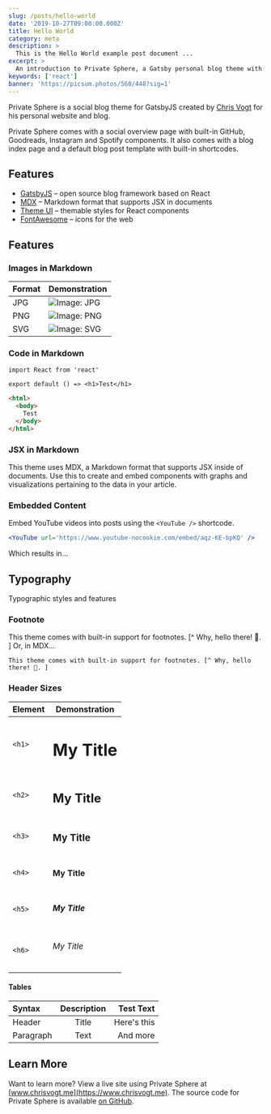```yaml
---
slug: /posts/hello-world
date: '2019-10-27T09:00:00.000Z'
title: Hello World
category: meta
description: >
  This is the Hello World example post document ...
excerpt: >
  An introduction to Private Sphere, a Gatsby personal blog theme with built-in social widgets for GitHub, Goodreads, Instagram and Spotify.
keywords: ['react']
banner: 'https://picsum.photos/560/448?sig=1'
---
```



Private Sphere is a social blog theme for GatsbyJS created by [Chris Vogt](https://www.chrisvogt.me) for his personal website and blog.

Private Sphere comes with a social overview page with built-in GitHub, Goodreads, Instagram and Spotify components. It also comes with a blog index page and a default blog post template with built-in shortcodes.

## Features

- [GatsbyJS](https://www.gatsbyjs.org/) – open source blog framework based on React
- [MDX](https://mdxjs.com/) – Markdown format that supports JSX in documents
- [Theme UI](https://theme-ui.com/) – themable styles for React components
- [FontAwesome](https://fontawesome.com/) – icons for the web

## Features

### Images in Markdown

| Format | Demonstration                                                                              |
| ------ | ------------------------------------------------------------------------------------------ |
| JPG    | ![Image: JPG](./dancing-with-louise.jpg 'JPG demonstration image')                         |
| PNG    | ![Image: PNG](./demonstration-image.png 'PNG demonstration image')                         |
| SVG    | <div className="text-center">![Image: SVG](./airplane.svg 'SVG demonstration image')</div> |

### Code in Markdown

```jsx{numberLines: true}
import React from 'react'

export default () => <h1>Test</h1>
```

```html
<html>
  <body>
    Test
  </body>
</html>
```

### JSX in Markdown

This theme uses MDX, a Markdown format that supports JSX inside of documents. Use this to create and embed components with graphs and visualizations pertaining to the data in your article.

<HelloWorld />

### Embedded Content

Embed YouTube videos into posts using the `<YouTube />` shortcode.

```jsx
<YouTube url='https://www.youtube-nocookie.com/embed/aqz-KE-bpKQ' />
```

Which results in...

<YouTube url='https://www.youtube-nocookie.com/embed/aqz-KE-bpKQ' />

## Typography

Typographic styles and features

### Footnote

This theme comes with built-in support for footnotes. [^ Why, hello there! 👋. ] Or, in MDX...

```mdx
This theme comes with built-in support for footnotes. [^ Why, hello there! 👋. ]
```

### Header Sizes

| Element | Demonstration     |
| ------- | ----------------- |
| `<h1>`  | <h1>My Title</h1> |
| `<h2>`  | <h2>My Title</h2> |
| `<h3>`  | <h3>My Title</h3> |
| `<h4>`  | <h4>My Title</h4> |
| `<h5>`  | <h5>My Title</h5> |
| `<h6>`  | <h6>My Title</h6> |

#### Tables

| Syntax    | Description |   Test Text |
| :-------- | :---------: | ----------: |
| Header    |    Title    | Here's this |
| Paragraph |    Text     |    And more |

## Learn More

Want to learn more? View a live site using Private Sphere at [www.chrisvogt.me](https://www.chrisvogt.me). The source code for Private Sphere is available [on GitHub](https://github.com/chrisvogt/gatsby-theme-private-sphere).
